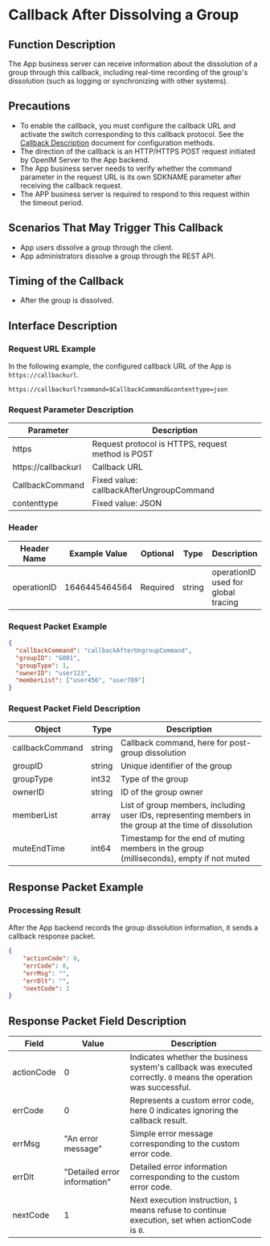 # Callback After Dissolving a Group

## Function Description
The App business server can receive information about the dissolution of a group through this callback, including real-time recording of the group's dissolution (such as logging or synchronizing with other systems).

## Precautions
- To enable the callback, you must configure the callback URL and activate the switch corresponding to this callback protocol. See the [Callback Description](../introduction) document for configuration methods.
- The direction of the callback is an HTTP/HTTPS POST request initiated by OpenIM Server to the App backend.
- The App business server needs to verify whether the command parameter in the request URL is its own SDKNAME parameter after receiving the callback request.
- The APP business server is required to respond to this request within the timeout period.

## Scenarios That May Trigger This Callback
- App users dissolve a group through the client.
- App administrators dissolve a group through the REST API.

## Timing of the Callback
- After the group is dissolved.

## Interface Description

### Request URL Example
In the following example, the configured callback URL of the App is `https://callbackurl`.
```plaintext
https://callbackurl?command=$CallbackCommand&contenttype=json
```

### Request Parameter Description

| Parameter            | Description                                    |
|----------------------|------------------------------------------------|
| https                | Request protocol is HTTPS, request method is POST |
| https://callbackurl  | Callback URL                                   |
| CallbackCommand      | Fixed value: callbackAfterUngroupCommand       |
| contenttype          | Fixed value: JSON                              |

### Header
| Header Name | Example Value  | Optional | Type   | Description                        |
|-------------|----------------|----------|--------|------------------------------------|
| operationID | 1646445464564  | Required | string | operationID used for global tracing |

### Request Packet Example
```json
{
  "callbackCommand": "callbackAfterUngroupCommand",
  "groupID": "G001",
  "groupType": 1,
  "ownerID": "user123",
  "memberList": ["user456", "user789"]
}

```

### Request Packet Field Description

| Object           | Type   | Description                                          |
|------------------|--------|------------------------------------------------------|
| callbackCommand  | string | Callback command, here for post-group dissolution    |
| groupID          | string | Unique identifier of the group                       |
| groupType        | int32  | Type of the group                                    |
| ownerID          | string | ID of the group owner                                |
| memberList       | array  | List of group members, including user IDs, representing members in the group at the time of dissolution |
| muteEndTime      | int64  | Timestamp for the end of muting members in the group (milliseconds), empty if not muted |

## Response Packet Example

### Processing Result
After the App backend records the group dissolution information, it sends a callback response packet.

```json
{
    "actionCode": 0,
    "errCode": 0,
    "errMsg": "",
    "errDlt": "",
    "nextCode": 1
}

```

## Response Packet Field Description

| Field       | Value | Description                                             |
|-------------|-------|---------------------------------------------------------|
| actionCode  | 0     | Indicates whether the business system's callback was executed correctly. `0` means the operation was successful. |
| errCode     | 0     | Represents a custom error code, here 0 indicates ignoring the callback result.   |
| errMsg      | "An error message" | Simple error message corresponding to the custom error code. |
| errDlt      | "Detailed error information" | Detailed error information corresponding to the custom error code. |
| nextCode    | 1     | Next execution instruction, `1` means refuse to continue execution, set when actionCode is `0`. |